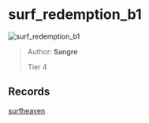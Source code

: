 
# surf_redemption_b1

![surf_redemption_b1](https://raw.githubusercontent.com/Sayt123/SurfMapPics/Maps-and-bonuses/csgo/surf_redemption_b1.jpg)

> Author: **Sangre**
>
> Tier 4

## Records

[surfheaven](https://surfheaven.eu/map/surf_redemption_b1)

